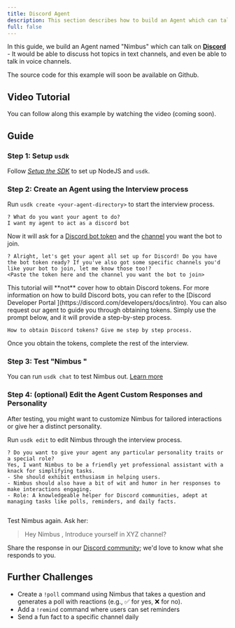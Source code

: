 ```yaml
---
title: Discord Agent
description: This section describes how to build an Agent which can talk in Discord voice and chat.
full: false
---
```


In this guide, we build an Agent named "Nimbus" which can talk on [**Discord**](https://discord.com) - It would be able to discuss hot topics in text channels, and even be able to talk in voice channels.

The source code for this example will soon be available on Github.

## Video Tutorial

You can follow along this example by watching the video (coming soon).

## Guide

### Step 1: Setup `usdk`

Follow _[Setup the SDK](/install)_ to set up NodeJS and `usdk`.

### Step 2: Create an Agent using the Interview process

Run `usdk create <your-agent-directory>` to start the interview process.

```
? What do you want your agent to do?
I want my agent to act as a discord bot
```

Now it will ask for a [Discord bot token](https://www.writebots.com/discord-bot-token/) and the [channel](https://docs.statbot.net/docs/faq/general/how-find-id/) you want the bot to join.

```
? Alright, let's get your agent all set up for Discord! Do you have the bot token ready? If you've also got some specific channels you'd like your bot to join, let me know those too!?
<Paste the token here and the channel you want the bot to join>
```

<Callout>
This tutorial will **not** cover how to obtain Discord tokens. For more information on how to build Discord bots, you can refer to the [Discord Developer Portal ](https://discord.com/developers/docs/intro).
You can also request our agent to guide you through obtaining tokens. Simply use the prompt below, and it will provide a step-by-step process.

```
How to obtain Discord tokens? Give me step by step process.
```

</Callout>


Once you obtain the tokens, complete the rest of the interview.

### Step 3: Test "Nimbus "

You can run `usdk chat` to test Nimbus out. [Learn more](/test-your-agent)

### Step 4: (optional) Edit the Agent Custom Responses and Personality

After testing, you might want to customize Nimbus for tailored interactions or give her a distinct personality.

Run `usdk edit` to edit Nimbus through the interview process.

```
? Do you want to give your agent any particular personality traits or a special role?
Yes, I want Nimbus to be a friendly yet professional assistant with a knack for simplifying tasks.
- She should exhibit enthusiasm in helping users.
- Nimbus should also have a bit of wit and humor in her responses to make interactions engaging.
- Role: A knowledgeable helper for Discord communities, adept at managing tasks like polls, reminders, and daily facts.


```

Test Nimbus again. Ask her:

> Hey Nimbus , Introduce yourself in XYZ channel?

Share the response in our [Discord community](https://upstreet.ai/usdk-discord); we'd love to know what she responds to you.

## Further Challenges

- Create a `!poll` command using Nimbus that takes a question and generates a poll with reactions (e.g., ✅ for yes, ❌ for no).
- Add a `!remind` command where users can set reminders
- Send a fun fact to a specific channel daily
